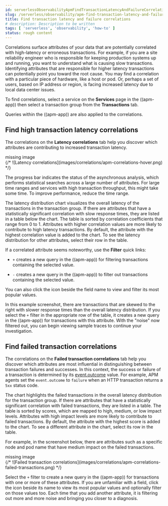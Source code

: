 ```yaml
---
id: serverlessObservabilityApmFindTransactionLatencyAndFailureCorrelations
slug: /serverless/observability/apm-find-transaction-latency-and-failure-correlations
title: Find transaction latency and failure correlations
# description: Description to be written
tags: [ 'serverless', 'observability', 'how-to' ]
status: rough content
---
```



<RoughContent />


<div id="correlations"></div>

Correlations surface attributes of your data that are potentially correlated
with high-latency or erroneous transactions. For example, if you are a site
reliability engineer who is responsible for keeping production systems up and
running, you want to understand what is causing slow transactions. Identifying
attributes that are responsible for higher latency transactions can potentially
point you toward the root cause. You may find a correlation with a particular
piece of hardware, like a host or pod. Or, perhaps a set of users, based on IP
address or region, is facing increased latency due to local data center issues.

To find correlations, select a service on the **Services** page in the ((apm-app))
then select a transaction group from the **Transactions** tab.

<DocCallOut title="Note">
Queries within the ((apm-app)) are also applied to the correlations.
</DocCallOut>

<div id="correlations-latency"></div>

## Find high transaction latency correlations

The correlations on the **Latency correlations** tab help you discover which
attributes are contributing to increased transaction latency.

<div style={{ backgroundColor: "#F1F4FA", width: "100%", height: "250px", textAlign: "center", paddingTop: "110px", marginBottom: "20px" }}><DocIcon type="image" title="missing image"/> missing image</div>
{/* ![Latency correlations](images/correlations/apm-correlations-hover.png) */}

The progress bar indicates the status of the asynchronous analysis, which
performs statistical searches across a large number of attributes. For large
time ranges and services with high transaction throughput, this might take some
time. To improve performance, reduce the time range.

The latency distribution chart visualizes the overall latency of the
transactions in the transaction group. If there are attributes that have a
statistically significant correlation with slow response times, they are listed
in a table below the chart. The table is sorted by correlation coefficients that
range from 0 to 1. Attributes with higher correlation values are more likely to
contribute to high latency transactions. By default, the attribute with the
highest correlation value is added to the chart. To see the latency distribution
for other attributes, select their row in the table.

If a correlated attribute seems noteworthy, use the **Filter** quick links:

* `+` creates a new query in the ((apm-app)) for filtering transactions containing
    the selected value.

* `-` creates a new query in the ((apm-app)) to filter out transactions containing
    the selected value.

You can also click the icon beside the field name to view and filter its most
popular values.

In this example screenshot, there are transactions that are skewed to the right
with slower response times than the overall latency distribution. If you select
the `+` filter in the appropriate row of the table, it creates a new query in
the ((apm-app)) for transactions with this attribute. With the "noise" now
filtered out, you can begin viewing sample traces to continue your investigation.

<div id="correlations-error-rate"></div>

## Find failed transaction correlations

The correlations on the **Failed transaction correlations** tab help you discover
which attributes are most influential in distinguishing between transaction
failures and successes. In this context, the success or failure of a transaction
is determined by its [event.outcome](((ecs-ref))/ecs-event.html#field-event-outcome)
value. For example, APM agents set the `event.outcome` to `failure` when an HTTP
transaction returns a `5xx` status code.

The chart highlights the failed transactions in the overall latency distribution
for the transaction group. If there are attributes that have a statistically
significant correlation with failed transactions, they are listed in a table.
The table is sorted by scores, which are mapped to high, medium, or low impact
levels. Attributes with high impact levels are more likely to contribute to
failed transactions. By default, the attribute with the highest score is added
to the chart. To see a different attribute in the chart, select its row in the
table.

For example, in the screenshot below, there are attributes such as a specific
node and pod name that have medium impact on the failed transactions.

<div style={{ backgroundColor: "#F1F4FA", width: "100%", height: "250px", textAlign: "center", paddingTop: "110px", marginBottom: "20px" }}><DocIcon type="image" title="missing image"/> missing image</div>
{/* ![Failed transaction correlations](images/correlations/apm-correlations-failed-transactions.png) */}

Select the `+` filter to create a new query in the ((apm-app)) for transactions
with one or more of these attributes. If you are unfamiliar with a field, click
the icon beside its name to view its most popular values and optionally filter
on those values too. Each time that you add another attribute, it is filtering
out more and more noise and bringing you closer to a diagnosis.
